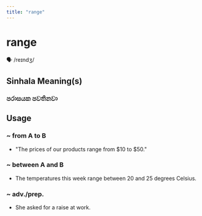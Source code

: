 ```yaml
---
title: "range"
---
```


# range

🗣️ /reɪndʒ/

## Sinhala Meaning(s)

### පරාසයක පවතිනවා

## Usage

### ~ from A to B

- "The prices of our products range from $10 to $50."


### ~ between A and B

- The temperatures this week range between 20 and 25 degrees Celsius.


### ~ adv./prep.

- She asked for a raise at work.

